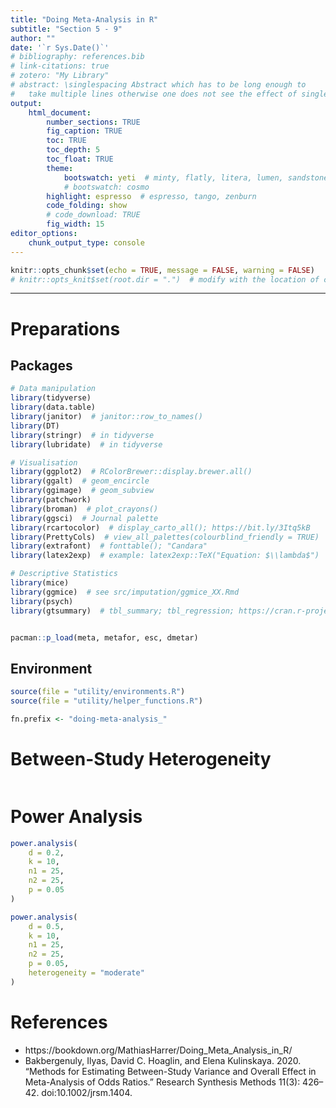 ```yaml
---
title: "Doing Meta-Analysis in R"
subtitle: "Section 5 - 9"
author: ""
date: '`r Sys.Date()`'
# bibliography: references.bib
# link-citations: true
# zotero: "My Library"
# abstract: \singlespacing Abstract which has to be long enough to 
#   take multiple lines otherwise one does not see the effect of single-spacing.
output: 
    html_document:
        number_sections: TRUE
        fig_caption: TRUE
        toc: TRUE
        toc_depth: 5
        toc_float: TRUE
        theme:
            bootswatch: yeti  # minty, flatly, litera, lumen, sandstone, spacelab, yeti
            # bootswatch: cosmo
        highlight: espresso  # espresso, tango, zenburn
        code_folding: show
        # code_download: TRUE
        fig_width: 15
editor_options: 
    chunk_output_type: console
---
```


```r
knitr::opts_chunk$set(echo = TRUE, message = FALSE, warning = FALSE)
# knitr::opts_knit$set(root.dir = ".")  # modify with the location of code
```

***

# Preparations {.tabset .tabset-fade .tabset-pills}
## Packages
```r
# Data manipulation
library(tidyverse)
library(data.table)
library(janitor)  # janitor::row_to_names()
library(DT)
library(stringr)  # in tidyverse
library(lubridate)  # in tidyverse

# Visualisation
library(ggplot2)  # RColorBrewer::display.brewer.all()
library(ggalt)  # geom_encircle
library(ggimage)  # geom_subview
library(patchwork)
library(broman)  # plot_crayons()
library(ggsci)  # Journal palette
library(rcartocolor)  # display_carto_all(); https://bit.ly/3Itq5kB
library(PrettyCols)  # view_all_palettes(colourblind_friendly = TRUE)
library(extrafont)  # fonttable(); "Candara"
library(latex2exp)  # example: latex2exp::TeX("Equation: $\\lambda$")

# Descriptive Statistics
library(mice)
library(ggmice)  # see src/imputation/ggmice_XX.Rmd
library(psych)
library(gtsummary)  # tbl_summary; tbl_regression; https://cran.r-project.org/web/packages/gtsummary/vignettes/tbl_regression.html


pacman::p_load(meta, metafor, esc, dmetar)
```

## Environment
```r
source(file = "utility/environments.R")
source(file = "utility/helper_functions.R")

fn.prefix <- "doing-meta-analysis_"
```

# Between-Study Heterogeneity {.tabset .tabset-fade .tabset-pills}
```r

```


# Power Analysis {.tabset .tabset-fade .tabset-pills}
```r
power.analysis(
    d = 0.2,
    k = 10,
    n1 = 25,
    n2 = 25,
    p = 0.05
)
```
```r
power.analysis(
    d = 0.5,
    k = 10,
    n1 = 25,
    n2 = 25,
    p = 0.05,
    heterogeneity = "moderate"
)
```



# References
- https://bookdown.org/MathiasHarrer/Doing_Meta_Analysis_in_R/
- Bakbergenuly, Ilyas, David C. Hoaglin, and Elena Kulinskaya. 2020. “Methods for Estimating Between-Study Variance and Overall Effect in Meta-Analysis of Odds Ratios.” Research Synthesis Methods 11(3): 426–42. doi:10.1002/jrsm.1404.
